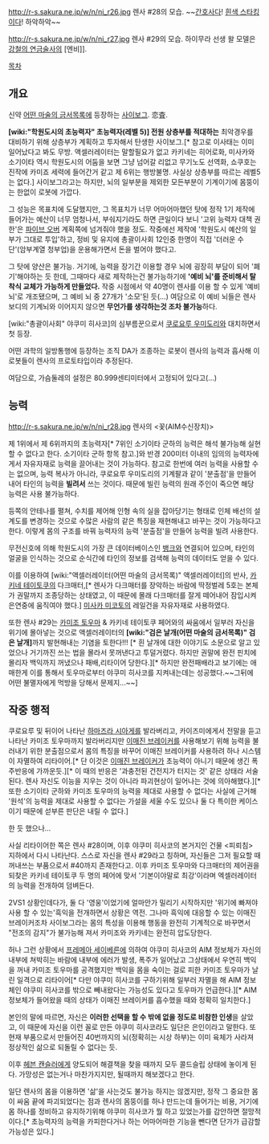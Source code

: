 http://r-s.sakura.ne.jp/w/n/ni_r26.jpg
렌사 #28의 모습. ~~[[간호사]]다! [[흰색 스타킹]]이다! 하악하악~~

http://r-s.sakura.ne.jp/w/n/ni_r27.jpg
렌사 #29의 모습.
하이무라 선생 왈 모델은 [[강철의 연금술사]]의 [엔비]].

[[목차]]
== 개요 ==
신약 [[어떤 마술의 금서목록]]에 등장하는 [[사이보그]]. 恋査.

'''[wiki:"학원도시의 초능력자" 초능력자(레벨 5)] 전원 상층부를 적대하는''' 최악경우를 대비하기 위해 상층부가 계획하고 투자해서 탄생한 사이보그.[* 참고로 이사태는 이미 일어났다고 봐도 무방. 액셀러레이터는 말할필요가 없고 카키네는 히어로화, 미사카와 소기이타 역시 학원도시의 어둠을 보면 그냥 넘어갈 리없고 무기노도 선역화, 쇼쿠호는 진작에 카미죠 세력에 들어간거 같고 제 6위는 행방불명. 사실상 상층부를 따르는 레벨5는 없다.]
사이보그라고는 하지만, 뇌의 일부분을 제외한 모든부분이 기계이기에 몸뚱이는 한없이 로봇에 가깝다.

그 성능은 목표치에 도달했지만, 그 목표치가 너무 어마어마했던 탓에 정작 1기 제작에 들어가는 예산이 너무 엄청나서, 부숴지기라도 하면 큰일이다 보니 '고위 능력자 대책 권한'은 [[파이브 오버]] 계획쪽에 넘겨줘야 했을 정도. 작중에선 제작에 '학원도시 예산의 일부가 그대로 투입'하고, 정비 및 유지에 총괄이사회 12인중 한명이 직접 '더러운 수단'(암부계열 청부업)을 운용해가면서 돈을 벌어야 했다고.

그 탓에 양산은 불가능. 거기에, 능력을 장기간 이용할 경우 뇌에 굉장히 부담이 되어 '폐기'해야하는 듯 한데, 그때마다 새로 제작하는건 불가능하기에 ''' '예비 뇌'를 준비해서 탈착식 교체가 가능하게 만들었다.''' 작중 시점에서 약 40명이 렌사를 이용 할 수 있게 '예비 뇌'로 개조됐으며, 그 예비 뇌 중 27개가 '소모'된 듯(...) 여담으로 이 예비 뇌들은 렌사 보디의 기계뇌와 이어지지 않으면 '''무언가를 생각하는것 조차 불가능'''하다.

[wiki:"총괄이사회" 야쿠미 히사코]의 심부름꾼으로서 [[쿠로요루 우미도리]]와 대치하면서 첫 등장.

어떤 과학의 일방통행에 등장하는 조직 DA가 조종하는 로봇이 렌사의 능력과 흡사해 이 로봇들이 렌사의 프로토타입이라 추정된다.

여담으로, 가슴둘레의 설정은 80.999센티미터에서 고정되어 있다고(...)

== 능력 ==
http://r-s.sakura.ne.jp/w/n/ni_r28.jpg
렌사의 <꽃(AIM수신장치)>

제 1위에서 제 6위까지의 초능력자[* 7위인 소기이타 군하의 능력은 해석 불가능해 실현할 수 없다고 한다. 소기이타 군하 항목 참고.]와 반경 200미터 이내의 임의의 능력자에게서 자유자재로 능력을 끌어내는 것이 가능하다. 참고로 한번에 여러 능력을 사용할 수는 없으며, 능력 복사가 아니라, 쿠로요루 우미도리의 기계팔과 같이 '분출점'을 만들어 내어 타인의 능력을 '''빌려서''' 쓰는 것이다. 때문에 빌린 능력의 원래 주인이 죽으면 해당 능력은 사용 불가능하다.

등쪽의 안테나를 펼쳐, 수치를 제어해 인형 속의 실을 잡아당기는 형태로 인체 배선의 설계도를 변경하는 것으로 수많은 사람의 같은 특징을 재현해내고 바꾸는 것이 가능하다고 한다. 이렇게 몸의 구조를 바꿔 능력자의 능력 '분출점'을 만들어 능력을 빌려 사용한다.

무전신호에 의해 학원도시의 가장 큰 데이터베이스인 [[뱅크]]와 연결되어 있으며, 타인의 얼굴을 인식하는 것으로 순식간에 타인의 정보를 검색해 능력의 데이터도 얻을 수 있다.

이를 이용하여 [wiki:"액셀러레이터(어떤 마술의 금서목록)" 액셀러레이터]의 반사, [[카키네 테이토쿠]]의 다크매터,[* 렌사가 다크매터를 장악하는 바람에 딱정벌레 5호는 본체가 권말까지 조종당하는 상태였고, 이 때문에 몰래 다크매터를 잘게 떼어내어 잠입시켜 은연중에 움직여야 했다.] [[미사카 미코토]]의 레일건을 자유자재로 사용하였다. 

또한 렌사 #29는 [[카미조 토우마]] & 카키네 테이토쿠 페어와의 싸움에서 일부러 자신을 위기에 몰아넣는 것으로 액셀러레이터의 '''[wiki:"검은 날개(어떤 마술의 금서목록)" 검은 날개]'''까지 발현해내는 기염을 토한다!!! [* 흰 날개에 대한 이야기도 소문으로 알고 있었으나 거기까진 쓰는 법을 몰라서 못꺼낸다고 투덜거렸다. 하지만 권말에 완전 핀치에 몰리자 백익까지 꺼냈으나 패배,리타이어 당한다.][* 하지만 완전패배라고 보기에는 애매한게 이를 통해서 토우마로부터 야쿠미 히사코를 지켜내는데는 성공했다.~~그뒤에 어떤 불멸자에게 먹방을 당해서 문제지...~~]

== 작중 행적 ==
쿠로요루 및 뒤이어 나타난 [[하마즈라 시아게]]를 발라버리고, 카이즈미에게서 전말을 듣고 나타난 카미조 토우마까지 발라버리지만 [[이매진 브레이커]]를 사용해보기 위해 능력을 불러내기 위한 분출점으로서 몸의 특징을 바꾸어 이매진 브레이커를 사용하려 하나 시스템이 자멸하여 리타이어.[* 단 이것은 [[이매진 브레이커]]가 초능력이 아니기 때문에 생긴 폭주반응에 가까운듯.][* 이 때의 반응은 '과충전된 건전지가 터지는 것' 같은 상태라 서술된다. 렌사 자신도 이능을 지우는 것이 아니라 파괴현상이 일어나는 것에 의아해했다.][* 또한 소기이타 군하와 카미조 토우마의 능력을 제대로 사용할 수 없다는 사실에 근거해 '원석'의 능력을 제대로 사용할 수 없다는 가설을 세울 수도 있으나 둘 다 특이한 케이스이기 때문에 섣부른 판단은 내릴 수 없다.]

한 듯 했으나...

사실 리타이어한 쪽은 렌사 #28이며, 이후 야쿠미 히사코의 본거지인 건물 <피뢰침> 지하에서 다시 나타난다. 스스로 자신을 렌사 #29라고 칭하며, 자신들은 그저 필요할 때 꺼내쓰는 부품으로서 #40까지 존재한다고. 이후 카미조 토우마와 다크매터의 제어권을 되찾은 카키네 테이토쿠 두 명의 페어에 맞서 '기본이야말로 최강'이라며 엑셀러레이터의 능력을 전개하여 덤벼든다.

2VS1 상황인데다가, 둘 다 '영웅'이었기에 얼마안가 밀리기 시작하지만 '위기에 빠져야 사용 할 수 있는'흑익을 전개하면서 상황은 역전. 그나마 흑익에 대응할 수 있는 이매진 브레이커조차 사이보그라는 몸의 특성을 이용해 행동을 완전히 기계적으로 바꾸면서 "전조의 감지"가 불가능해 져서 카미조와 카키네는 완전히 압도당한다.

허나 그런 상황에서 [[프레메아 세이베른]]에 의하여 야쿠미 히사코의 AIM 정보체가 자신의 내부에 쳐박히는 바람에 내부에 에러가 발생, 폭주가 일어났고 그상태에서 우연히 백익을 꺼내 카미조 토우마를 공격했지만 백익을 몸을 숙이는 걸로 피한 카미조 토우마가 날린 일격으로 리타이어[* 다만 야쿠미 히사코를 구하기위해 일부러 자멸을 해 AIM 정보체인 야쿠미 히사코를 밖으로 빼내왔다는 가능성도 있다고 토우마가 언급한다.][* AIM 정보체가 들어왔을 때의 상태가 이매진 브레이커를 흡수했을 때와 정확히 일치한다.]

본인의 말에 따르면, 자신은 '''이러한 선택을 할 수 밖에 없을 정도로 비참한 인생'''을 살았고, 이 때문에 자신을 이런 꼴로 만든 야쿠미 히사코라도 일단은 은인이라고 말한다. 또 현재 부품으로서 만들어진 40번까지의 뇌(정확히는 시상 하부)는 이미 육체가 사라져 정상적인 삶으로 되돌릴 수 없다는 듯.

이후 [[헤븐 캔슬러]]에게 양도되어 해결책을 찾을 때까지 모두 콜드슬립 상태에 놓이게 된다. 가망성은 없는거나 마찬가지지만, 될때까지 해보겠다고 한다.

일단 렌사의 몸을 이용하면 '삶'을 사는것도 불가능 하지는 않겠지만, 정작 그 중요한 몸이 싸움 끝에 파괴되었다는 점과 렌사의 몸뚱이를 하나 만드는데 들어가는 비용, 거기에 몸 하나를 정비하고 유지하기위해 야쿠미 히사코가 뭘 하고 있었는가를 감안하면 절망적이다.[* 초능력자의 능력을 카피한다거나 하는 어마어마한 기능을 뺀다면 단가가 급감할 가능성은 있다.]
